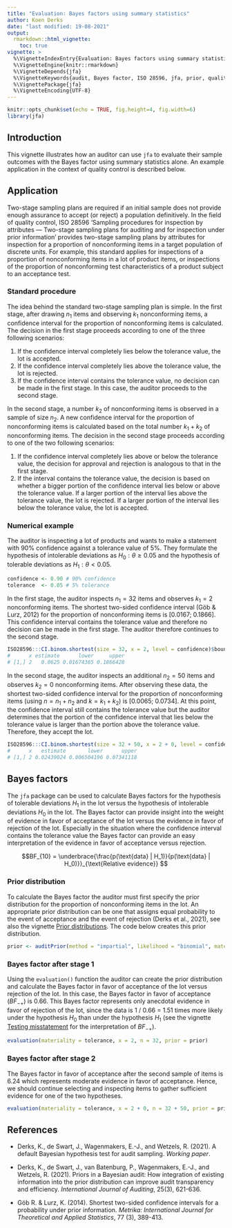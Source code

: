 ```yaml
---
title: "Evaluation: Bayes factors using summary statistics"
author: Koen Derks
date: "last modified: 19-08-2021"
output: 
  rmarkdown::html_vignette:
    toc: true
vignette: >
  %\VignetteIndexEntry{Evaluation: Bayes factors using summary statistics}
  %\VignetteEngine{knitr::rmarkdown}
  %\VignetteDepends{jfa}
  %\VignetteKeywords{audit, Bayes factor, ISO 28596, jfa, prior, quality control}
  %\VignettePackage{jfa}
  %\VignetteEncoding{UTF-8}
---
```


```r
knitr::opts_chunk$set(echo = TRUE, fig.height=4, fig.width=6)
library(jfa)
```

## Introduction

This vignette illustrates how an auditor can use `jfa` to evaluate their sample outcomes with the Bayes factor using summary statistics alone. An example application in the context of quality control is described below.

## Application

Two-stage sampling plans are required if an initial sample does not provide enough assurance to accept (or reject) a population definitively. In the field of quality control, ISO 28596 'Sampling procedures for inspection by attributes — Two-stage sampling plans for auditing and for inspection under prior information' provides two-stage sampling plans by attributes for inspection for a proportion of nonconforming items in a target population of discrete units. For example, this standard applies for inspections of a proportion of nonconforming items in a lot of product items, or inspections of the proportion of nonconforming test characteristics of a product subject to an acceptance test.

### Standard procedure

The idea behind the standard two-stage sampling plan is simple. In the first stage, after drawing $n_1$ items and observing $k_1$ nonconforming items, a confidence interval for the proportion of nonconforming items is calculated. The decision in the first stage proceeds according to one of the three following scenarios:

1. If the confidence interval completely lies below the tolerance value, the lot is accepted.
2. If the confidence interval completely lies above the tolerance value, the lot is rejected.
3. If the confidence interval contains the tolerance value, no decision can be made in the first stage. In this case, the auditor proceeds to the second stage. 

In the second stage, a number $k_2$ of nonconforming items is observed in a sample of size $n_2$. A new confidence interval for the proportion of nonconforming items is calculated based on the total number $k_1 + k_2$ of nonconforming items. The decision in the second stage proceeds according to one of the two following scenarios:

1. If the confidence interval completely lies above or below the tolerance value, the decision for approval and rejection is analogous to that in the first stage.
2. If the interval contains the tolerance value, the decision is based on whether a bigger portion of the confidence interval lies below or above the tolerance value. If a larger portion of the interval lies above the tolerance value, the lot is rejected. If a larger portion of the interval lies below the tolerance value, the lot is accepted.

### Numerical example

The auditor is inspecting a lot of products and wants to make a statement with 90% confidence against a tolerance value of 5%. They formulate the hypothesis of intolerable deviations as $H_0:\theta \geq 0.05$ and the hypothesis of tolerable deviations as $H_1: \theta < 0.05$.

```r
confidence <- 0.90 # 90% confidence
tolerance  <- 0.05 # 5% tolerance
```


In the first stage, the auditor inspects $n_1 = 32$ items and observes $k_1 = 2$ nonconforming items. The shortest two-sided confidence interval (Göb & Lurz, 2012) for the proportion of nonconforming items is [0.0167; 0.1866]. This confidence interval contains the tolerance value and therefore no decision can be made in the first stage. The auditor therefore continues to the second stage.

```r
ISO28596:::CI.binom.shortest(size = 32, x = 2, level = confidence)$bounds
#      x estimate      lower     upper
# [1,] 2   0.0625 0.01674365 0.1866428
```

In the second stage, the auditor inspects an additional $n_2 = 50$ items and observes $k_2 = 0$ nonconforming items. After observing these data, the shortest two-sided confidence interval for the proportion of nonconforming items (using $n = n_1 + n_2$ and $k = k_1 + k_2$) is [0.0065; 0.0734]. At this point, the confidence interval still contains the tolerance value but the auditor determines that the portion of the confidence interval that lies below the tolerance value is larger than the portion above the tolerance value. Therefore, they accept the lot.

```r
ISO28596:::CI.binom.shortest(size = 32 + 50, x = 2 + 0, level = confidence)$bounds
#      x   estimate       lower      upper
# [1,] 2 0.02439024 0.006504196 0.07341118
```

## Bayes factors

The `jfa` package can be used to calculate Bayes factors for the hypothesis of tolerable deviations $H_1$ in the lot versus the hypothesis of intolerable deviations $H_0$ in the lot. The Bayes factor can provide insight into the weight of evidence in favor of acceptance of the lot versus the evidence in favor of rejection of the lot. Especially in the situation where the confidence interval contains the tolerance value the Bayes factor can provide an easy interpretation of the evidence in favor of acceptance versus rejection.

$$BF_{10} = \underbrace{\frac{p(\text{data} | H_1)}{p(\text{data} | H_0)}}_{\text{Relative evidence}} $$

### Prior distribution

To calculate the Bayes factor the auditor must first specify the prior distribution for the proportion of nonconforming items in the lot. An appropriate prior distribution can be one that assigns equal probability to the event of acceptance and the event of rejection (Derks et al., 2021), see also the vignette [Prior distributions](https://koenderks.github.io/jfa/articles/v3_prior_distributions.html). The code below creates this prior distribution.

```r
prior <- auditPrior(method = "impartial", likelihood = "binomial", materiality = 0.05)
```

### Bayes factor after stage 1

Using the `evaluation()` function the auditor can create the prior distribution and calculate the Bayes factor in favor of acceptance of the lot versus rejection of the lot. In this case, the Bayes factor in favor of acceptance ($BF_{-+}$) is 0.66. This Bayes factor represents only anecdotal evidence in favor of rejection of the lot, since the data is 1 / 0.66 = 1.51 times more likely under the hypothesis $H_0$ than under the hypothesis $H_1$ (see the vignette [Testing misstatement](https://koenderks.github.io/jfa/articles/v6_testing_misstatement.html) for the interpretation of $BF_{-+}$).

```r
evaluation(materiality = tolerance, x = 2, n = 32, prior = prior)
```

### Bayes factor after stage 2

The Bayes factor in favor of acceptance after the second sample of items is 6.24 which represents moderate evidence in favor of acceptance. Hence, we should continue selecting and inspecting items to gather sufficient evidence for one of the two hypotheses.

```r
evaluation(materiality = tolerance, x = 2 + 0, n = 32 + 50, prior = prior)
```

## References

* Derks, K., de Swart, J., Wagenmakers, E.-J., and Wetzels, R. (2021). A default Bayesian hypothesis test for audit sampling. *Working paper*.

* Derks, K., de Swart, J., van Batenburg, P., Wagenmakers, E.-J., and Wetzels, R. (2021). Priors in a Bayesian audit: How integration of existing information into the prior distribution can improve audit transparency and efficiency. *International Journal of Auditing*, 25(3), 621-636.

* Göb R. & Lurz, K. (2014). Shortest two-sided confidence intervals for a probability under prior information. *Metrika: International Journal for Theoretical and Applied Statistics*, 77 (3), 389-413.